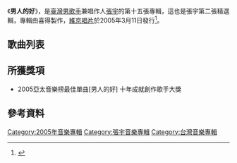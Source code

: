 {{Album infobox
| Name       = 男人的好
| Type       = [[專輯|專輯]]
| Artist     = [[張宇|張宇]]
| Cover      = 男人的好 專輯封面.jpg
| Recorded   = 1993-2005年
| Background =
| Released   = 2005年3月11日
| Genre      = 國語流行
| Label      = [[維京唱片|維京唱片]]
| Number     =
| Length     = {{Duration|h=2|m=26|s=5}}
| Producer   = 張宇
| Reviews    =
| Last album = [[不甘寂寞|不甘寂寞]] <br /> (2004年)
| This album = '''男人的好'''<br /> (2005年)
| Next album = [[歡喜來逗陣電視原聲帶|歡喜來逗陣電視原聲帶]]<br /> (2008年)
}}

《'''男人的好'''》，是[[臺灣|臺灣]][[男歌手|男歌手]]兼唱作人[[張宇|張宇]]的第十五張專輯，這也是張宇第二張精選輯，專輯由喜得製作，[[維京唱片|維京唱片]]於2005年3月11日發行<ref name="isrc">{{cite web |url=http://isrc.ncl.edu.tw/music_view.aspx?item=6696 |title=張宇男人的好新歌+精選 ISRC專輯資料 |accessdate=2020-02-13 |language=zh |deadurl=no |archiveurl=https://archive.today/20200213201620/http://isrc.ncl.edu.tw/music_view.aspx?item=6696 |archivedate=2020-02-13 }}</ref>。

== 歌曲列表 ==
{{Track listing
| headline = CD1
| all_music = 張宇
| all_lyrics = 十一郎
| music_credits = yes
| lyrics_credits = yes
| arranger_credits = yes
| total_length = 

| title1 = 男人的好(2005版)
| length1 = 3:52

| title2 = 月亮惹的禍
| length2 = 4:22

| title3 = 替身
| arranger3 = John Philip Shenale
| length3 = 4:47

| title4 = 愛過境遷
| length4 = 4:19

| title5 = 圓謊
| arranger5 = 屠穎
| length5 = 4:50

| title6 = 四百龍銀
| arranger6 = 張宇
| length6 = 4:49

| title7 = 離開
| arranger7 = 屠穎
| length7 = 4:29

| title8 = 長長久久
| arranger8 = John Philip Shenale
| length8 = 4:53

| title9 = 一言難盡
| length9 = 4:12

| title10 = 沒關係
| arranger10 = Michael Thompson
| length10 = 3:57

| title11 = 大女人
| arranger11 = Michael Thompson
| length11 = 3:46

| title12 = 用心良苦
| arranger12 = 涂惠元
| length12 = 4:36

| title13 = 我站在屋頂吹風
| arranger13 = 屠穎
| length13 = 4:56

| title14 = 曲終人散
| arranger14 = 屠穎
| length14 = 4:30

| title15 = 面具
| length15 = 4:46

| title16 = 囚鳥
| arranger16 = 屠穎
| length16 = 4:17
}}

{{Track listing
| headline = CD2
| music_credits = yes
| lyrics_credits = yes
| arranger_credits = yes
| producer_credits = yes
| total_length = 

| title1 = 趁早(2005版)
| length1 = 5:01

| title2 = 雨一直下
| length2 = 4:50

| title3 = 小小的太陽
| arranger3 = Micheal Thompson
| length3 = 5:04

| title4 = 永遠的戀人
| arranger4 = Micheal Thompson
| length4 = 4:36

| title5 = 消息
| arranger5 = 屠穎
| length5 = 4:50

| title6 = 愛都愛了
| length6 = 4:22

| title7 = 猜心
| arranger7 = 鍾興民
| length7 = 4:30

| title8 = 荒廢
| arranger8 = Mac Chew
| length8 = 5:00

| title9 = 走樣
| arranger9 = Michael Thompson
| length9 = 5:17

| title10 = 你應該對我說謊
| length10 = 4:46

| title11 = 給你們
| arranger11 = Michael Thompson
| length11 = 4:47

| title12 = 愛情條約
| arranger12 = Michael Thompson
| length12 = 3:26

| title13 = 要是
| arranger13 = Mac Chew
| length13 = 4:24

| title14 = 拱手讓他
| length14 = 4:32

| title15 = 一個人的天荒地老
| arranger15 = 涂惠元
| length15 = 4:57
}}
{{Track listing
| headline = CD3（Bonus AVCD）
| total_length = 
| title1 = 一言難盡MTV
| title2 = 消息MTV
| title3 = 千金難買 MTV
| title4 = 月亮惹的禍MTV
| title5 = 雨一直下MTV
| title6 = 不像你MTV
| title7 = 荒廢MTV
| title8 = 最勇敢的季節 MTV
| title9 = 問心無愧 MTV
}}

==所獲獎項==
*2005亞太音樂榜最佳單曲[男人的好] 十年成就創作歌手大獎

== 參考資料 ==
{{Reflist}}

[[Category:2005年音樂專輯|Category:2005年音樂專輯]]
[[Category:張宇音樂專輯|Category:張宇音樂專輯]]
[[Category:台灣音樂專輯|Category:台灣音樂專輯]]